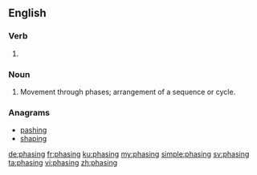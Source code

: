 ==English==

===Verb===
{{head|en|present participle}}

# {{present participle of|phase|lang=en}}

===Noun===
{{en-noun}}

# Movement through phases; arrangement of a sequence or cycle.

===Anagrams===
* [[pashing#English|pashing]]
* [[shaping#English|shaping]]

[[de:phasing]]
[[fr:phasing]]
[[ku:phasing]]
[[my:phasing]]
[[simple:phasing]]
[[sv:phasing]]
[[ta:phasing]]
[[vi:phasing]]
[[zh:phasing]]